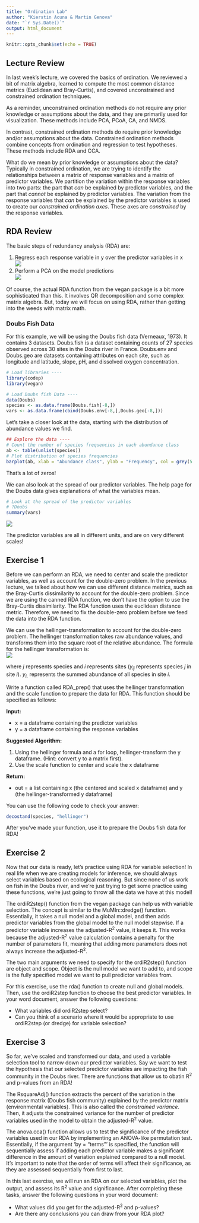 ```yaml
---
title: "Ordination Lab"
author: "Kierstin Acuna & Martin Genova"
date: "`r Sys.Date()`"
output: html_document
---
```


```r
knitr::opts_chunk$set(echo = TRUE)
```
## Lecture Review  
  
In last week's lecture, we covered the basics of ordination. We reviewed a bit of matrix algebra, learned to compute the most common distance metrics (Euclidean and Bray-Curtis), and covered unconstrained and constrained ordination techniques.  
  
As a reminder, unconstrained ordination methods do not require any prior knowledge or assumptions about the data, and they are primarily used for visualization. These methods include PCA, PCoA, CA, and NMDS.  
  
In contrast, constrained ordination methods do require prior knowledge and/or assumptions about the data. Constrained ordination methods combine concepts from ordination and regression to test hypotheses. These methods include RDA and CCA.  
  
What do we mean by prior knowledge or assumptions about the data? Typically in constrained ordination, we are trying to identify the relationships between a matrix of response variables and a matrix of predictor variables. We partition the variation within the response variables into two parts: the part that *can* be explained by predictor variables, and the part that *cannot* be explained by predictor variables. The variation from the response variables that *can* be explained by the predictor variables is used to create our *constrained ordination axes*. These axes are *constrained* by the response variables.


## RDA Review

The basic steps of redundancy analysis (RDA) are:

1.  Regress each response variable in y over the predictor variables in x\
    ![](images/Lab_1.png)
2.  Perform a PCA on the model predictions\
    ![](images/Lab_2.png)

Of course, the actual RDA function from the vegan package is a bit more sophisticated than this. It involves QR decomposition and some complex matrix algebra. But, today we will focus on using RDA, rather than getting into the weeds with matrix math.

### Doubs Fish Data

For this example, we will be using the Doubs fish data (Verneaux, 1973). It contains 3 datasets. Doubs.fish is a dataset containing counts of 27 species observed across 30 sites in the Doubs river in France. Doubs.env and Doubs.geo are datasets containing attributes on each site, such as longitude and latitude, slope, pH, and dissolved oxygen concentration.

```r
# Load libraries ----
library(codep)
library(vegan)

# Load Doubs fish Data ----
data(Doubs)
species <- as.data.frame(Doubs.fish[-8,])
vars <- as.data.frame(cbind(Doubs.env[-8,],Doubs.geo[-8,]))
```

Let's take a closer look at the data, starting with the distribution of abundance values we find.

```r
## Explore the data ----
# Count the number of species frequencies in each abundance class
ab <- table(unlist(species))
# Plot distribution of species frequencies
barplot(ab, xlab = "Abundance class", ylab = "Frequency", col = grey(5:0/5))
```

That's a lot of zeros!

We can also look at the spread of our predictor variables. The help page for the Doubs data gives explanations of what the variables mean.

```r
# Look at the spread of the predictor variables
# ?Doubs
summary(vars)
```

![](images/Lab_3.png)

The predictor variables are all in different units, and are on very different scales!

## Exercise 1

Before we can perform an RDA, we need to center and scale the predictor variables, as well as account for the double-zero problem. In the previous lecture, we talked about how we can use different distance metrics, such as the Bray-Curtis dissimilarity to account for the double-zero problem. Since we are using the canned RDA function, we don't have the option to use the Bray-Curtis dissimilarity. The RDA function uses the euclidean distance metric. Therefore, we need to fix the double-zero problem before we feed the data into the RDA function.

We can use the hellinger-transformation to account for the double-zero problem. The hellinger transformation takes raw abundance values, and transforms them into the square root of the relative abundance. The formula for the hellinger transformation is:\
![](images/Lab_4.png)

where *j* represents species and *i* represents sites (*y~ij~* represents species *j* in site *i*). *y~i**.**~* represents the summed abundance of all species in site *i*.

Write a function called RDA_prep() that uses the hellinger transformation and the scale function to prepare the data for RDA. This function should be specified as follows:

**Input:**

-   x = a dataframe containing the predictor variables\
-   y = a dataframe containing the response variables

**Suggested Algorithm:**

1.  Using the hellinger formula and a for loop, hellinger-transform the y dataframe. (Hint: convert y to a matrix first).\
2.  Use the scale function to center and scale the x dataframe

**Return:**

-   out = a list containing x (the centered and scaled x dataframe) and y (the hellinger-transformed y dataframe)

You can use the following code to check your answer:

```r
decostand(species, "hellinger")
```

After you've made your function, use it to prepare the Doubs fish data for RDA!

## Exercise 2

Now that our data is ready, let's practice using RDA for variable selection! In real life when we are creating models for inference, we should always select variables based on ecological reasoning. But since none of us work on fish in the Doubs river, and we're just trying to get some practice using these functions, we're just going to throw all the data we have at this model!

The ordiR2step() function from the vegan package can help us with variable selection. The concept is similar to the MuMIn::dredge() function. Essentially, it takes a null model and a global model, and then adds predictor variables from the global model to the null model stepwise. If a predictor variable increases the adjusted-R^2^ value, it keeps it. This works because the adjusted-R^2^ value calculation contains a penalty for the number of parameters fit, meaning that adding more parameters does not always increase the adjusted-R^2^.

The two main arguments we need to specify for the ordiR2step() function are object and scope. Object is the null model we want to add to, and scope is the fully specified model we want to pull predictor variables from.

For this exercise, use the rda() function to create null and global models. Then, use the ordiR2step function to choose the best predictor variables. In your word document, answer the following questions:

-   What variables did ordiR2step select?\
-   Can you think of a scenario where it would be appropriate to use ordiR2step (or dredge) for variable selection?

## Exercise 3

So far, we've scaled and transformed our data, and used a variable selection tool to narrow down our predictor variables. Say we want to test the hypothesis that our selected predictor variables are impacting the fish community in the Doubs river. There are functions that allow us to obatin R^2^ and p-values from an RDA!  
  
The RsquareAdj() function extracts the percent of the variation in the response matrix (Doubs fish community) explained by the predictor matrix (environmental variables). This is also called the *constrained variance*. Then, it adjusts the constrained variance for the number of predictor variables used in the model to obtain the adjusted-R^2^ value.  
  
The anova.cca() function allows us to test the significance of the predictor variables used in our RDA by implementing an ANOVA-like permutation test. Essentially, if the argument 'by = "terms"' is specified, the function will sequentially assess if adding each predictor variable makes a significant difference in the amount of variation explained compared to a null model. It's important to note that the order of terms will affect their significance, as they are assessed sequentially from first to last. 

In this last exercise, we will run an RDA on our selected variables, plot the output, and assess its R^2^ value and significance. After completing these tasks, answer the following questions in your word document:

-   What values did you get for the adjusted-R^2^ and p-values?\
-   Are there any conclusions you can draw from your RDA plot?  
  
  
  

